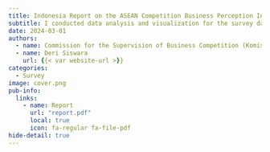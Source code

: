 ```yaml
---
title: Indonesia Report on the ASEAN Competition Business Perception Index(ACBPI)
subtitle: I conducted data analysis and visualization for the survey data.
date: 2024-03-01
authors:
  - name: Commission for the Supervision of Business Competition (Komisi Pengawas Persaingan Usaha) (KPPU), Indonesia.
  - name: Deri Siswara
    url: {{< var website-url >}}
categories:
  - Survey
image: cover.png
pub-info:
  links:
    - name: Report
      url: "report.pdf"
      local: true
      icon: fa-regular fa-file-pdf
hide-detail: true
---
```

